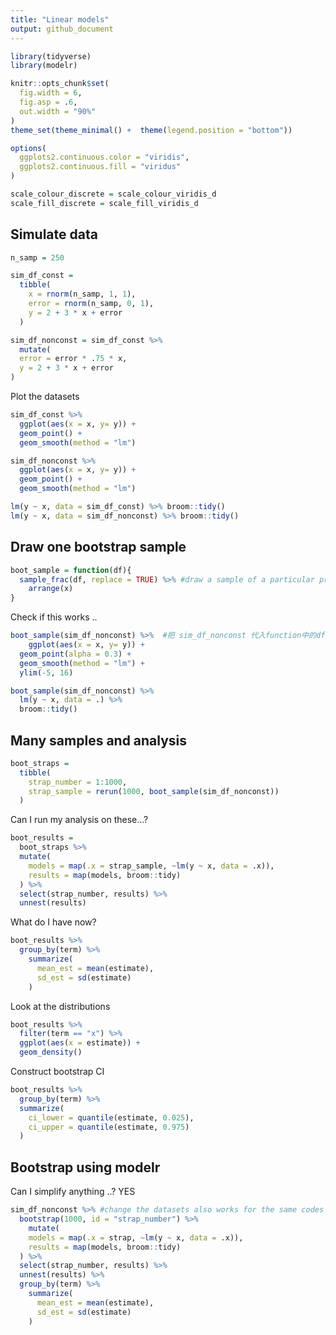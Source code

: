 ```yaml
---
title: "Linear models"
output: github_document
---
```


```r
library(tidyverse)
library(modelr)

knitr::opts_chunk$set(
  fig.width = 6,
  fig.asp = .6,
  out.width = "90%"
)
theme_set(theme_minimal() +  theme(legend.position = "bottom"))

options(
  ggplots2.continuous.color = "viridis",
  ggplots2.continuous.fill = "viridus"
)

scale_colour_discrete = scale_colour_viridis_d
scale_fill_discrete = scale_fill_viridis_d
```

## Simulate data
```r
n_samp = 250

sim_df_const = 
  tibble(
    x = rnorm(n_samp, 1, 1),
    error = rnorm(n_samp, 0, 1),
    y = 2 + 3 * x + error
  )

sim_df_nonconst = sim_df_const %>% 
  mutate(
  error = error * .75 * x,
  y = 2 + 3 * x + error
)
```

Plot the datasets
```r
sim_df_const %>% 
  ggplot(aes(x = x, y= y)) +
  geom_point() +
  geom_smooth(method = "lm")

sim_df_nonconst %>% 
  ggplot(aes(x = x, y= y)) +
  geom_point() +
  geom_smooth(method = "lm")
```


```r
lm(y ~ x, data = sim_df_const) %>% broom::tidy()
lm(y ~ x, data = sim_df_nonconst) %>% broom::tidy()
```


## Draw one bootstrap sample
```r
boot_sample = function(df){
  sample_frac(df, replace = TRUE) %>% #draw a sample of a particular proportion of dataset
    arrange(x)
}
```

Check if this works ..
```r
boot_sample(sim_df_nonconst) %>%  #把 sim_df_nonconst 代入function中的df
    ggplot(aes(x = x, y= y)) +
  geom_point(alpha = 0.3) +
  geom_smooth(method = "lm") +
  ylim(-5, 16)
```

```r
boot_sample(sim_df_nonconst) %>% 
  lm(y ~ x, data = .) %>% 
  broom::tidy()
```


## Many samples and analysis
```r
boot_straps = 
  tibble(
    strap_number = 1:1000,
    strap_sample = rerun(1000, boot_sample(sim_df_nonconst))
  )
```


Can I run my analysis on these...?

```r
boot_results = 
  boot_straps %>% 
  mutate(
    models = map(.x = strap_sample, ~lm(y ~ x, data = .x)),
    results = map(models, broom::tidy)
  ) %>% 
  select(strap_number, results) %>% 
  unnest(results)
```

What do I have now?
```r
boot_results %>% 
  group_by(term) %>% 
    summarize(
      mean_est = mean(estimate),
      sd_est = sd(estimate)
    )
```


Look at the distributions
```r
boot_results %>% 
  filter(term == "x") %>% 
  ggplot(aes(x = estimate)) +
  geom_density()
```


Construct bootstrap CI
```r
boot_results %>% 
  group_by(term) %>% 
  summarize(
    ci_lower = quantile(estimate, 0.025),
    ci_upper = quantile(estimate, 0.975)
  )
```


## Bootstrap using modelr

Can I simplify anything ..? YES
```r
sim_df_nonconst %>% #change the datasets also works for the same codes
  bootstrap(1000, id = "strap_number") %>% 
    mutate(
    models = map(.x = strap, ~lm(y ~ x, data = .x)),
    results = map(models, broom::tidy)
  ) %>% 
  select(strap_number, results) %>% 
  unnest(results) %>% 
  group_by(term) %>% 
    summarize(
      mean_est = mean(estimate),
      sd_est = sd(estimate)
    )
```

